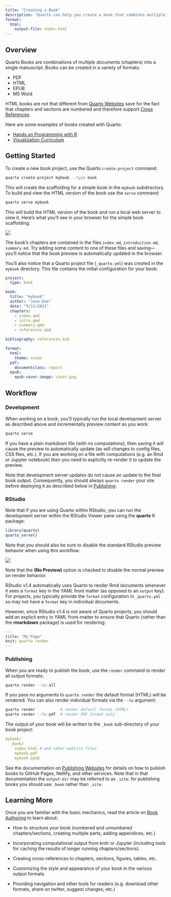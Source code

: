 ```yaml
---
title: "Creating a Book"
description: "Quarto can help you create a book that combines multiple documents into a single manuscript in a variety of formats."
format:
  html:
    output-file: index.html
---
```


## Overview

Quarto Books are combinations of multiple documents (chapters) into a single manuscript. Books can be created in a variety of formats:

-   PDF
-   HTML
-   EPUB
-   MS Word


HTML books are not that different from [Quarto Websites](../websites/website-basics.qmd) save for the fact that chapters and sections are numbered and therefore support [Cross References](../authoring/cross-references.qmd).

Here are some examples of books created with Quarto:

-   [Hands on Programming with R](https://jjallaire.github.io/hopr/)
-   [Visualization Curriculum](https://jjallaire.github.io/visualization-curriculum)

## Getting Started

To create a new book project, use the Quarto `create-project` command:

``` bash
quarto create-project mybook --type book
```

This will create the scaffolding for a simple book in the `mybook` subdirectory. To build and view the HTML version of the book use the `serve` command:

``` bash
quarto serve mybook
```

This will build the HTML version of the book and run a local web server to view it. Here's what you'll see in your browser for the simple book scaffolding:

![](images/book-scaffold.png){.border .preview-image}

The book's chapters are contained in the files `index.md`, `introduction.md`, `summary.md`. Try adding some content to one of these files and saving---you'll notice that the book preview is automatically updated in the browser.

You'll also notice that a Quarto project file (`_quarto.yml`) was created in the `mybook` directory. This file contains the initial configuration for your book:

``` yaml
project:
  type: book

book:
  title: "mybook"
  author: "Jane Doe"
  date: "5/11/2021"
  chapters:
    - index.qmd
    - intro.qmd
    - summary.qmd
    - references.qmd

bibliography: references.bib

format:
  html:
    theme: cosmo
  pdf:
    documentclass: report
  epub:
    epub-cover-image: cover.png
```

## Workflow

### Development

When working on a book, you'll typically run the local development server as described above and incrementally preview content as you work:

``` bash
quarto serve
```

If you have a plain markdown file (with no computations), then saving it will cause the preview to automatically update (as will changes to config files, CSS files, etc.). If you are working on a file with computations (e.g. an Rmd or Jupyter notebook) then you need to explicitly re-render it to update the preview.

Note that development server updates do not cause an update to the final book output. Consequently, you should always `quarto render` your site before deploying it as described below in [Publishing].

### RStudio

Note that if you are using Quarto within RStudio, you can run the development server within the RStudio Viewer pane using the **quarto** R package:

``` r
library(quarto)
quarto_serve()
```

Note that you should also be sure to disable the standard RStudio preview behavior when using this workflow:

![](images/rstudio-no-preview.png)

Note that the **(No Preview)** option is checked to disable the normal preview on render behavior.

RStudio v1.4 automatically uses Quarto to render Rmd documents whenever it sees a `format` key in the YAML front matter (as opposed to an `output` key). For projects, you typically provide the `format` configuration in `_quarto.yml` so may not have a `format` key in individual documents.

However, since RStudio v1.4 is not aware of Quarto projects, you should add an explicit entry in YAML front-matter to ensure that Quarto (rather than the **rmarkdown** package) is used for rendering:

``` yaml
---
title: "My Page"
knit: quarto render
---
```

### Publishing

When you are ready to publish the book, use the `render` command to render all output formats:

``` bash
quarto render --to all
```

If you pass no arguments to `quarto render` the default format (HTML) will be rendered. You can also render individual formats via the `--to` argument:

``` bash
quarto render           # render default format (HTML)
quarto render --to pdf  # render PDF format only
```

The output of your book will be written to the `_book` sub-directory of your book project:

``` yaml
mybook/
  _book/
    index.html # and other website files
    mybook.pdf
    mybook.epub
```

See the documentation on [Publishing Websites](../websites/publishing-websites.qmd) for details on how to publish books to GitHub Pages, Netlify, and other services. Note that in that documentation the `output-dir` may be referred to as `_site`: for publishing books you should use `_book` rather than `_site`.

## Learning More

Once you are familiar with the basic mechanics, read the article on [Book Authoring](book-authoring.qmd) to learn about:

-   How to structure your book (numbered and unnumbered chapters/sections, creating multiple parts, adding appendices, etc.)

-   Incorporating computational output from knitr or Jupyter (including tools for caching the results of longer running chapters/sections).

-   Creating cross-references to chapters, sections, figures, tables, etc.

-   Customizing the style and appearance of your book in the various output formats.

-   Providing navigation and other tools for readers (e.g. download other formats, share on twitter, suggest changes, etc.)
